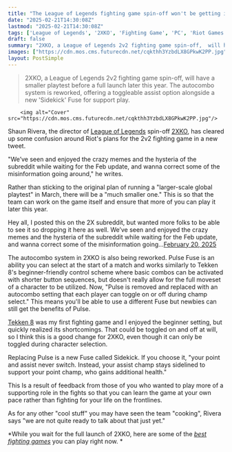 ```yaml
---
title: "The League of Legends fighting game spin-off won't be getting its big playtest, but that's so that more of you can play it later this year"
date: "2025-02-21T14:30:08Z"
lastmod: "2025-02-21T14:30:08Z"
tags: ['League of Legends', '2XKO', 'Fighting Game', 'PC', 'Riot Games', 'Tekken 8']
draft: false
summary: "2XKO, a League of Legends 2v2 fighting game spin-off,  will have a smaller playtest before a full launch later this year.  The autocombo system is reworked, offering a toggleable assist option alongside a new 'Sidekick' Fuse for support play."
images: ["https://cdn.mos.cms.futurecdn.net/cqkthh3YzbdLX8GPkwK2PP.jpg"]
layout: PostSimple
---
```

> 2XKO, a League of Legends 2v2 fighting game spin-off,  will have a smaller playtest before a full launch later this year.  The autocombo system is reworked, offering a toggleable assist option alongside a new 'Sidekick' Fuse for support play.


        <img alt="Cover" src="https://cdn.mos.cms.futurecdn.net/cqkthh3YzbdLX8GPkwK2PP.jpg"/>
        
Shaun Rivera, the director of [<u>League of Legends</u>](https://www.gamesradar.com/league-legends-tips-and-tricks-riot-games/) spin-off [<u>2XKO</u>](https://www.gamesradar.com/league-of-legends-fighting-game-spin-off-has-such-an-odd-title-fans-want-the-boring-project-l-codename-to-return/), has cleared up some confusion around Riot's plans for the 2v2 fighting game in a new tweet.

"We’ve seen and enjoyed the crazy memes and the hysteria of the subreddit while waiting for the Feb update, and wanna correct some of the misinformation going around," he writes.

Rather than sticking to the original plan of running a "larger-scale global playtest" in March, there will be a "much smaller one." This is so that the team can work on the game itself and ensure that more of you can play it later this year.

Hey all, I posted this on the 2X subreddit, but wanted more folks to be able to see it so dropping it here as well. We’ve seen and enjoyed the crazy memes and the hysteria of the subreddit while waiting for the Feb update, and wanna correct some of the misinformation going…[February 20, 2025](https://twitter.com/cantworkitout/status/1892679417572557119)

The autocombo system in 2XKO is also being reworked. Pulse Fuse is an ability you can select at the start of a match and works similarly to Tekken 8's beginner-friendly control scheme where basic combos can be activated with shorter button sequences, but doesn't really allow for the full moveset of a character to be utilized. Now, "Pulse is removed and replaced with an autocombo setting that each player can toggle on or off during champ select." This means you'll be able to use a different Fuse but newbies can still get the benefits of Pulse.

[<u>Tekken 8</u>](https://www.gamesradar.com/tekken-8-review/) was my first fighting game and I enjoyed the beginner setting, but quickly realized its shortcomings. That could be toggled on and off at will, so I think this is a good change for 2XKO, even though it can only be toggled during character selection.

Replacing Pulse is a new Fuse called Sidekick. If you choose it, "your point and assist never switch. Instead, your assist champ stays sidelined to support your point champ, who gains additional health."

This Is a result of feedback from those of you who wanted to play more of a supporting role in the fights so that you can learn the game at your own pace rather than fighting for your life on the frontlines.

As for any other "cool stuff" you may have seen the team "cooking", Rivera says "we are not quite ready to talk about that just yet."

*While you wait for the full launch of 2XKO, here are some of the *[<u><em>best fighting games</em></u>](https://www.gamesradar.com/best-fighting-games/)* you can play right now. *
        